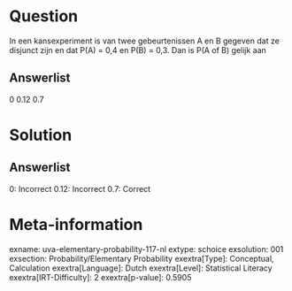 Question
========

In een kansexperiment is van twee gebeurtenissen A en B gegeven dat ze
disjunct zijn en dat P(A) = 0,4 en P(B) = 0,3. Dan is P(A of B) gelijk
aan

Answerlist
----------

0
0.12
0.7

Solution
========

Answerlist
----------

0: Incorrect
0.12: Incorrect
0.7: Correct

Meta-information
================
exname: uva-elementary-probability-117-nl
extype: schoice
exsolution: 001
exsection: Probability/Elementary Probability
exextra[Type]: Conceptual, Calculation
exextra[Language]: Dutch
exextra[Level]: Statistical Literacy
exextra[IRT-Difficulty]: 2
exextra[p-value]: 0.5905
